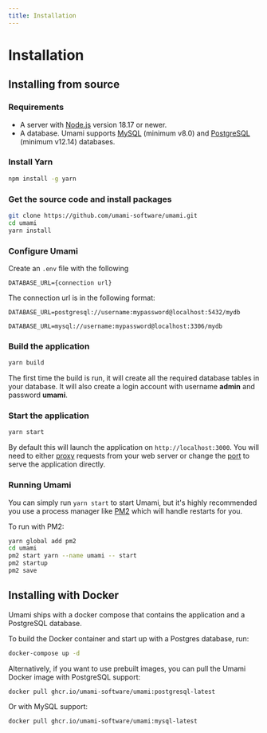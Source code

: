 ```yaml
---
title: Installation
---
```


# Installation

## Installing from source

### Requirements

- A server with [Node.js](https://nodejs.org/) version 18.17 or newer.
- A database. Umami supports [MySQL](https://www.mysql.com/) (minimum v8.0) and [PostgreSQL](https://www.postgresql.org/) (minimum v12.14) databases.

### Install Yarn

```sh
npm install -g yarn
```

### Get the source code and install packages

```sh
git clone https://github.com/umami-software/umami.git
cd umami
yarn install
```

### Configure Umami

Create an `.env` file with the following

```
DATABASE_URL={connection url}
```

The connection url is in the following format:

```
DATABASE_URL=postgresql://username:mypassword@localhost:5432/mydb

DATABASE_URL=mysql://username:mypassword@localhost:3306/mydb
```

### Build the application

```sh
yarn build
```

The first time the build is run, it will create all the required database tables in your database.
It will also create a login account with username **admin** and password **umami**.

### Start the application

```sh
yarn start
```

By default this will launch the application on `http://localhost:3000`. You will need to either
[proxy](https://docs.nginx.com/nginx/admin-guide/web-server/reverse-proxy/) requests from your web server
or change the [port](https://nextjs.org/docs/api-reference/cli#production) to serve the application directly.

### Running Umami

You can simply run `yarn start` to start Umami, but it's highly recommended you use a process manager like [PM2](https://pm2.keymetrics.io/) which will handle restarts for you.

To run with PM2:

```sh
yarn global add pm2
cd umami
pm2 start yarn --name umami -- start
pm2 startup
pm2 save
```

## Installing with Docker

Umami ships with a docker compose that contains the application and a PostgreSQL database.

To build the Docker container and start up with a Postgres database, run:

```sh
docker-compose up -d
```

Alternatively, if you want to use prebuilt images, you can pull the Umami Docker image with PostgreSQL support:

```sh
docker pull ghcr.io/umami-software/umami:postgresql-latest
```

Or with MySQL support:

```sh
docker pull ghcr.io/umami-software/umami:mysql-latest
```

